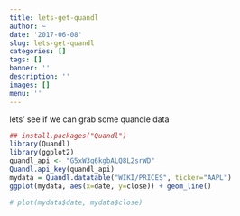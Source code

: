 ```yaml
---
title: lets-get-quandl
author: ~
date: '2017-06-08'
slug: lets-get-quandl
categories: []
tags: []
banner: ''
description: ''
images: []
menu: ''
---
```


lets' see if we can grab some quandle data
```r
## install.packages("Quandl")
library(Quandl)
library(ggplot2)
quandl_api <- "G5xW3q6kgbALQ8L2srWD"
Quandl.api_key(quandl_api)
mydata = Quandl.datatable("WIKI/PRICES", ticker="AAPL")
ggplot(mydata, aes(x=date, y=close)) + geom_line()

# plot(mydata$date, mydata$close)

```


<!--more-->
